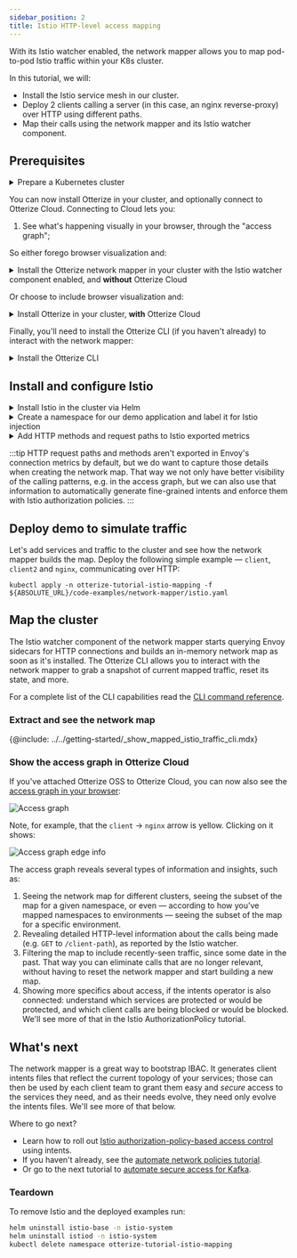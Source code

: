 ```yaml
---
sidebar_position: 2
title: Istio HTTP-level access mapping
---
```



With its Istio watcher enabled, the network mapper allows you to map pod-to-pod Istio traffic within your K8s cluster.

In this tutorial, we will:

- Install the Istio service mesh in our cluster.
- Deploy 2 clients calling a server (in this case, an nginx reverse-proxy) over HTTP using different paths.
- Map their calls using the network mapper and its Istio watcher component.

## Prerequisites

<details>
<summary>Prepare a Kubernetes cluster</summary>

Before you start, you'll need a Kubernetes cluster. Having a cluster with a [CNI](https://kubernetes.io/docs/concepts/extend-kubernetes/compute-storage-net/network-plugins/) that supports [NetworkPolicies](https://kubernetes.io/docs/concepts/services-networking/network-policies/) isn't required for this tutorial, but is recommended so that your cluster works with other tutorials.

{@include: ../../_common/cluster-setup.md}

</details>

You can now install Otterize in your cluster, and optionally connect to Otterize Cloud. Connecting to Cloud lets you:

1. See what's happening visually in your browser, through the "access graph";

So either forego browser visualization and:

<details>
<summary>Install the Otterize network mapper in your cluster with the Istio watcher component enabled, and <b>without</b> Otterize Cloud</summary>

{@include: ../../_common/install-otterize-istio-watcher.md}

</details>

Or choose to include browser visualization and:

<details>
<summary>Install Otterize in your cluster, <b>with</b> Otterize Cloud</summary>

#### Create an Otterize Cloud account

{@include: ../../_common/create-account.md}

#### Install Otterize OSS, connected to Otterize Cloud

{@include: ../../_common/install-otterize-from-cloud-with-enforcement-with-istiowatcher.md}

</details>

Finally, you'll need to install the Otterize CLI (if you haven't already) to interact with the network mapper:

<details>
<summary>Install the Otterize CLI</summary>

{@include: ../../_common/install-otterize-cli.md}

</details>

## Install and configure Istio

<details>
<summary>Install Istio in the cluster via Helm</summary>

{@include: ../../_common/install-istio.md}

</details>
<details>
<summary>Create a namespace for our demo application and label it for Istio injection</summary>

```shell
kubectl create namespace otterize-tutorial-istio-mapping
kubectl label namespace otterize-tutorial-istio-mapping istio-injection=enabled
```

</details>
<details>
<summary>Add HTTP methods and request paths to Istio exported metrics</summary>

Apply this configuration in the `istio-system` namespace, propagating it to all namespaces covered by the mesh.

```
kubectl apply -f ${ABSOLUTE_URL}/code-examples/network-mapper/istio-telemetry-enablement.yaml -n istio-system
```

```yaml
{@include: ../../../static/code-examples/network-mapper/istio-telemetry-enablement.yaml}
```

</details>

:::tip
HTTP request paths and methods aren't exported in Envoy's connection metrics by default, but we do want to capture those
details when creating the network map. That way we not only have better visibility of the calling patterns,
e.g. in the access graph, but we can also use that information to automatically generate fine-grained intents and
enforce them with Istio authorization policies.
:::

## Deploy demo to simulate traffic

Let's add services and traffic to the cluster and see how the network mapper builds the map.
Deploy the following simple example &mdash; `client`, `client2` and `nginx`, communicating over HTTP:

```shell
kubectl apply -n otterize-tutorial-istio-mapping -f ${ABSOLUTE_URL}/code-examples/network-mapper/istio.yaml
```

## Map the cluster

The Istio watcher component of the network mapper starts querying Envoy sidecars for HTTP connections and builds an
in-memory network map as soon as it's installed. The Otterize CLI allows you to interact with the network mapper to
grab a snapshot of current mapped traffic, reset its state, and more.

For a complete list of the CLI capabilities read the [CLI command reference](/reference/cli/#network-mapper).

### Extract and see the network map

{@include: ../../getting-started/_show_mapped_istio_traffic_cli.mdx}

### Show the access graph in Otterize Cloud

If you've attached Otterize OSS to Otterize Cloud, you can now also see the [access graph in your browser](https://app.otterize.com):

![Access graph](/img/quick-tutorials/network-mapper/otterize-tutorial-access-graph-istio.png)

Note, for example, that the `client` &rightarrow; `nginx` arrow is yellow. Clicking on it shows:

<img
  src="/img/quick-tutorials/network-mapper/otterize-tutorial-access-graph-istio-edge-info.png"
  alt="Access graph edge info"
/>

The access graph reveals several types of information and insights, such as:

1. Seeing the network map for different clusters, seeing the subset of the map for a given namespace, or even &mdash; according to how you've mapped namespaces to environments &mdash; seeing the subset of the map for a specific environment.
2. Revealing detailed HTTP-level information about the calls being made (e.g. `GET` to `/client-path`), as reported by the Istio watcher.
3. Filtering the map to include recently-seen traffic, since some date in the past. That way you can eliminate calls that are no longer relevant, without having to reset the network mapper and start building a new map.
4. Showing more specifics about access, if the intents operator is also connected: understand which services are protected or would be protected, and which client calls are being blocked or would be blocked. We'll see more of that in the Istio AuthorizationPolicy tutorial.

## What's next

The network mapper is a great way to bootstrap IBAC. It generates client intents files that reflect
the current topology of your services; those can then be used by each client team to grant them easy
and _secure_ access to the services they need, and as their needs evolve, they need only evolve
the intents files. We'll see more of that below.

Where to go next?

- Learn how to roll out [Istio authorization-policy-based access control](/quickstart/access-control/k8s-istio-authorization-policies) using intents.
- If you haven't already, see the [automate network policies tutorial](/quickstart/access-control/k8s-network-policies).
- Or go to the next tutorial to [automate secure access for Kafka](/quickstart/access-control/k8s-kafka-mtls).

### Teardown

To remove Istio and the deployed examples run:

```bash
helm uninstall istio-base -n istio-system
helm uninstall istiod -n istio-system
kubectl delete namespace otterize-tutorial-istio-mapping
```
